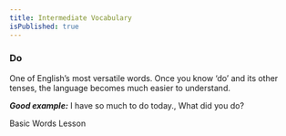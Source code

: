 ```yaml
---
title: Intermediate Vocabulary
isPublished: true
---
```

<Logo />

<Lesson title="Intermediate Words Lesson">

### Do
One of English’s most versatile words. Once you know ‘do’ and its other tenses, the language becomes much easier to understand.

***Good example:*** I have so much to do today., What did you do?

<Link href="/lessons/vocabulary/basics" passHref>
  <a>Basic Words Lesson</a>
</Link>

</Lesson>